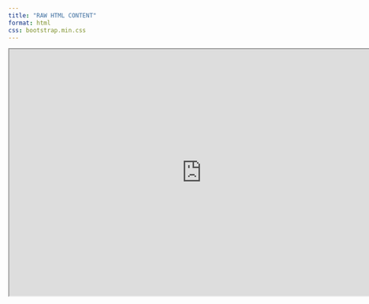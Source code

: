 ```yaml
---
title: "RAW HTML CONTENT"
format: html
css: bootstrap.min.css
---
```



```{=html}
<iframe width="780" height="500" src="https://viewer.diagrams.net/index.html?tags=%7B%7D&highlight=0000ff&edit=_blank&layers=1&nav=1&page-id=abJAIyk8VqZmFR_1QRqh&title=Untitled%20Diagram.drawio#Uhttps%3A%2F%2Fdrive.google.com%2Fuc%3Fid%3D1jvew0ft43zpaG-iCk7Ob2ilJw7VjsyeZ%26export%3Ddownload#%7B%22pageId%22%3A%22abJAIyk8VqZmFR_1QRqh%22%7D
" title="Figure">
```